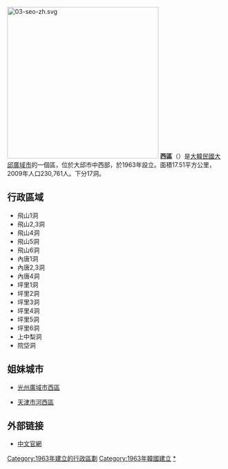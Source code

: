 {{Unreferenced|time=2021-01-15T06:58:24+00:00}}
{{about|韓國大邱的行政區|其他國家或地區的行政區劃|西區}}
{{Infobox settlement
| name                    = 西區
| native_name_lang        = 韓語
| translit_lang1          = [[韓語|韓語]] 
| settlement_type         = [[韩国行政区划|自治區]]
| translit_lang1_type1    = [[諺文|諺文]]
| translit_lang1_info1    = 서구
| translit_lang1_type2    = [[朝鮮漢字|漢字]]
| translit_lang1_info2    = 西區
| translit_lang1_type3    = {{nowrap|[[文化观光部2000年式|文化观光部2000年式]]}}
| translit_lang1_info3    = Seo-gu
| translit_lang1_type4    = {{nowrap|[[馬科恩-賴肖爾表記法|馬科恩-賴肖爾表記法]]}}
| translit_lang1_info4    = Sǒ-gu
| image_skyline           = West Daegu Express Bus Terminal.JPG
| image_caption           = 西大邱高速巴士客運站
| image_flag              = Flag of Seogu, Daegu.svg
| image_map               = Seo-gu_DAEGU.PNG
| map_caption             = 西區在大邱廣域市的位置
| subdivision_type        = 國家
| subdivision_name        = {{ROK}}
| subdivision_type1       = [[朝鮮地區|地區]]
| subdivision_name1       = [[嶺南地方|嶺南地方]]
| subdivision_type2       = 省級行政區
| subdivision_name2       = [[大邱廣域市|大邱廣域市]]
| parts_type              = 行政區劃
| parts                   = 17[[行政洞|行政洞]]、9[[法定洞|法定洞]]
| area_total_km2          = 17.48
| population_total        = 164,528
| population_density_km2  = auto
| population_as_of        = 2021年
| leader_title            = 區廳長
| leader_name			  = {{link-ko|柳漢國|류한국}}
| leader_party            = {{PPP}}
| leader_title1           = 國會議員
| leader_name1			  = [[金相勳|金相勳]] （{{PPP}}）
| blank1_name             = 區樹
| blank1_info             = [[赤松|赤松]]
| blank2_name             = 區花
| blank2_info             = [[迎紅杜鵑|迎紅杜鵑]]
| blank3_name             = 區鳥
| blank3_info             = [[普通喜鵲|喜鵲]]
}}
[[File:03-seo-zh.svg|350px]]
'''西區'''（{{kor|諺=서구|漢=西區|羅=Seo gu|f=y}}）是[[大韓民國|大韓民國]][[大邱廣域市|大邱廣域市]]的一個區，位於大邱市中西部，於1963年設立。面積17.51平方公里，2009年人口230,761人。下分17洞。

==行政區域==
*飛山1洞
*飛山2,3洞
*飛山4洞
*飛山5洞
*飛山6洞
*內唐1洞
*內唐2,3洞
*內唐4洞
*坪里1洞
*坪里2洞
*坪里3洞
*坪里4洞
*坪里5洞
*坪里6洞
*上中梨洞
*院垈洞
==姐妹城市==
*{{ROK}}[[光州廣域市|光州廣域市]][[西區_(光州)|西區]]
*{{PRC}}[[天津市|天津市]][[河西區|河西區]]
==外部链接==
* [https://web.archive.org/web/20100109213533/http://chinese.dgs.go.kr/ 中文官網]

{{大邱廣域市行政區劃}}

{{DEFAULTSORT:Seo-gu}}
[[Category:1963年建立的行政區劃|Category:1963年建立的行政區劃]]
[[Category:1963年韓國建立|Category:1963年韓國建立]]

[[Category:西區_(大邱廣域市)|*]]